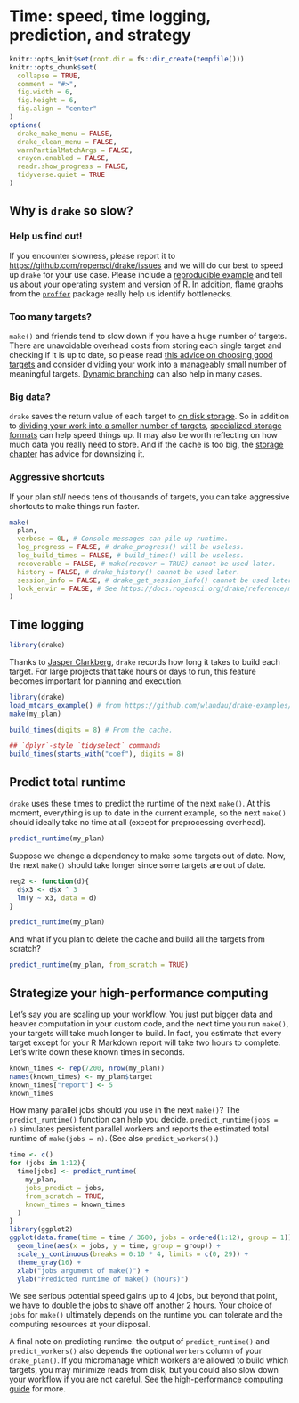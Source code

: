 # Time: speed, time logging, prediction, and strategy {#time}

```r
knitr::opts_knit$set(root.dir = fs::dir_create(tempfile()))
knitr::opts_chunk$set(
  collapse = TRUE,
  comment = "#>",
  fig.width = 6,
  fig.height = 6,
  fig.align = "center"
)
options(
  drake_make_menu = FALSE,
  drake_clean_menu = FALSE,
  warnPartialMatchArgs = FALSE,
  crayon.enabled = FALSE,
  readr.show_progress = FALSE,
  tidyverse.quiet = TRUE
)
```

## Why is `drake` so slow?

### Help us find out!

If you encounter slowness, please report it to <https://github.com/ropensci/drake/issues> and we will do our best to speed up `drake` for your use case. Please include a [reproducible example](https://github.com/tidyverse/reprex) and tell us about your operating system and version of R. In addition, flame graphs from the [`proffer`](https://github.com/r-prof/proffer) package really help us identify bottlenecks.

### Too many targets?

`make()` and friends tend to slow down if you have a huge number of targets. There are unavoidable overhead costs from storing each single target and checking if it is up to date, so please read [this advice on choosing good targets](https://books.ropensci.org/drake/plans.html#how-to-choose-good-targets) and consider dividing your work into a manageably small number of meaningful targets. [Dynamic branching](#dynamic) can also help in many cases.

### Big data?

`drake` saves the return value of each target to [on disk storage](#storage). So in addition to [dividing your work into a smaller number of targets](https://books.ropensci.org/drake/plans.html#how-to-choose-good-targets), [specialized storage formats](https://books.ropensci.org/drake/plans.html#special-data-formats-for-targets) can help speed things up. It may also be worth reflecting on how much data you really need to store. And if the cache is too big, the [storage chapter](#storage) has advice for downsizing it.

### Aggressive shortcuts

If your plan *still* needs tens of thousands of targets, you can take aggressive shortcuts to make things run faster.

```r
make(
  plan,
  verbose = 0L, # Console messages can pile up runtime.
  log_progress = FALSE, # drake_progress() will be useless.
  log_build_times = FALSE, # build_times() will be useless.
  recoverable = FALSE, # make(recover = TRUE) cannot be used later.
  history = FALSE, # drake_history() cannot be used later.
  session_info = FALSE, # drake_get_session_info() cannot be used later.
  lock_envir = FALSE, # See https://docs.ropensci.org/drake/reference/make.html#self-invalidation.
)
```

## Time logging

```r
library(drake)
```

Thanks to [Jasper Clarkberg](https://github.com/dapperjapper), `drake` records how long it takes to build each target. For large projects that take hours or days to run, this feature becomes important for planning and execution.

```r
library(drake)
load_mtcars_example() # from https://github.com/wlandau/drake-examples/tree/master/mtcars
make(my_plan)

build_times(digits = 8) # From the cache.

## `dplyr`-style `tidyselect` commands
build_times(starts_with("coef"), digits = 8)
```

## Predict total runtime

`drake` uses these times to predict the runtime of the next `make()`. At this moment, everything is up to date in the current example, so the next `make()` should ideally take no time at all (except for preprocessing overhead).

```r
predict_runtime(my_plan)
```

Suppose we change a dependency to make some targets out of date. Now, the next `make()` should take longer since some targets are out of date.

```r
reg2 <- function(d){
  d$x3 <- d$x ^ 3
  lm(y ~ x3, data = d)
}

predict_runtime(my_plan)
```

And what if you plan to delete the cache and build all the targets from scratch?

```r
predict_runtime(my_plan, from_scratch = TRUE)
```

## Strategize your high-performance computing

Let's say you are scaling up your workflow. You just put bigger data and heavier computation in your custom code, and the next time you run `make()`, your targets will take much longer to build. In fact, you estimate that every target except for your R Markdown report will take two hours to complete. Let's write down these known times in seconds.

```r
known_times <- rep(7200, nrow(my_plan))
names(known_times) <- my_plan$target
known_times["report"] <- 5
known_times
```

How many parallel jobs should you use in the next `make()`? The `predict_runtime()` function can help you decide. `predict_runtime(jobs = n)` simulates persistent parallel workers and reports the estimated total runtime of `make(jobs = n)`. (See also `predict_workers()`.)

```r
time <- c()
for (jobs in 1:12){
  time[jobs] <- predict_runtime(
    my_plan,
    jobs_predict = jobs,
    from_scratch = TRUE,
    known_times = known_times
  )
}
library(ggplot2)
ggplot(data.frame(time = time / 3600, jobs = ordered(1:12), group = 1)) +
  geom_line(aes(x = jobs, y = time, group = group)) +
  scale_y_continuous(breaks = 0:10 * 4, limits = c(0, 29)) +
  theme_gray(16) +
  xlab("jobs argument of make()") +
  ylab("Predicted runtime of make() (hours)")
```

We see serious potential speed gains up to 4 jobs, but beyond that point, we have to double the jobs to shave off another 2 hours. Your choice of `jobs` for `make()` ultimately depends on the runtime you can tolerate and the computing resources at your disposal.

A final note on predicting runtime: the output of `predict_runtime()` and `predict_workers()` also depends the optional `workers` column of your `drake_plan()`. If you micromanage which workers are allowed to build which targets, you may minimize reads from disk, but you could also slow down your workflow if you are not careful. See the [high-performance computing guide](#hpc) for more.
